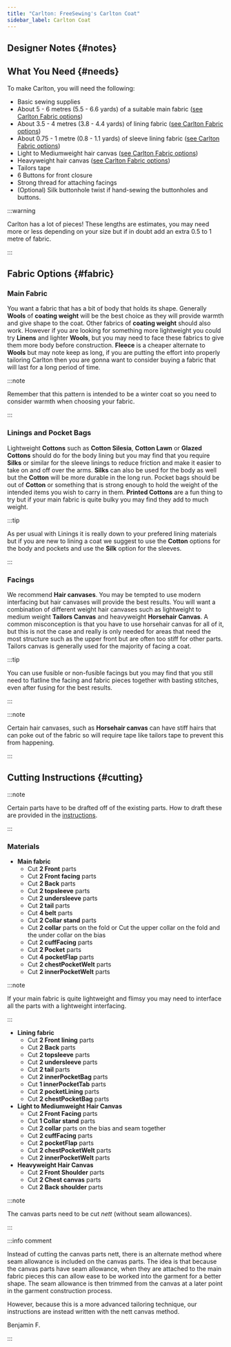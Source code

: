 ```yaml
---
title: "Carlton: FreeSewing's Carlton Coat"
sidebar_label: Carlton Coat
---
```



<DocusaurusDoc>
  <DesignInfo design="carlton" noDocsLink />
</DocusaurusDoc>

## Designer Notes {#notes}

<Notes />

## What You Need {#needs}

To make Carlton, you will need the following:

- Basic sewing supplies
- About 5 - 6 metres (5.5 - 6.6 yards) of a suitable main fabric ([see Carlton Fabric options](#fabric))
- About 3.5 - 4 metres (3.8 - 4.4 yards) of lining fabric ([see Carlton Fabric options](#fabric))
- About 0.75 - 1 metre (0.8 - 1.1 yards) of sleeve lining fabric ([see Carlton Fabric options](#fabric))
- Light to Mediumweight hair canvas ([see Carlton Fabric options](#fabric))
- Heavyweight hair canvas ([see Carlton Fabric options](#fabric))
- Tailors tape
- 6 Buttons for front closure
- Strong thread for attaching facings
- (Optional) Silk buttonhole twist if hand-sewing the buttonholes and buttons.

:::warning

Carlton has a lot of pieces! These lengths are estimates, you may need more or
less depending on your size but if in doubt add an extra 0.5 to 1 metre of
fabric.

:::

## Fabric Options {#fabric}

### Main Fabric

You want a fabric that has a bit of body that holds its shape. Generally
**Wools** of **coating weight** will be the best choice as they will provide
warmth and give shape to the coat. Other fabrics of **coating weight** should
also work. However if you are looking for something more lightweight you could
try **Linens** and lighter **Wools**, but you may need to face these fabrics to
give them more body before construction. **Fleece** is a cheaper alternate to
**Wools** but may note keep as long, if you are putting the effort into
properly tailoring Carlton then you are gonna want to consider buying a fabric
that will last for a long period of time.

:::note

Remember that this pattern is intended to be a winter coat so you need to
consider warmth when choosing your fabric.

:::

### Linings and Pocket Bags

Lightweight **Cottons** such as **Cotton Silesia**, **Cotton Lawn** or **Glazed
Cottons** should do for the body lining but you may find that you require
**Silks** or similar for the sleeve linings to reduce friction and make it
easier to take on and off over the arms. **Silks** can also be used for the
body as well but the **Cotton** will be more durable in the long run. Pocket
bags should be out of **Cotton** or something that is strong enough to hold the
weight of the intended items you wish to carry in them. **Printed Cottons** are
a fun thing to try but if your main fabric is quite bulky you may find they add
to much weight.

:::tip

As per usual with Linings it is really down to your prefered lining materials
but if you are new to lining a coat we suggest to use the **Cotton** options
for the body and pockets and use the **Silk** option for the sleeves.

:::

### Facings

We recommend **Hair canvases**. You may be tempted to use modern interfacing
but hair canvases will provide the best results. You will want a combination of
different weight hair canvases such as lightweight to medium weight **Tailors
Canvas** and heavyweight **Horsehair Canvas**. A common misconception is that
you have to use horsehair canvas for all of it, but this is not the case and
really is only needed for areas that need the most structure such as the upper
front but are often too stiff for other parts. Tailors canvas is generally used
for the majority of facing a coat.

:::tip

You can use fusible or non-fusible facings but you may find that you still need
to flatline the facing and fabric pieces together with basting stitches, even
after fusing for the best results.

:::

:::note

Certain hair canvases, such as **Horsehair canvas** can have stiff hairs that
can poke out of the fabric so will require tape like tailors tape to prevent
this from happening.

:::

## Cutting Instructions {#cutting}

:::note

Certain parts have to be drafted off of the existing parts. How to draft these
are provided in the [instructions](/docs/designs/carlton/instructions).

:::

### Materials

- **Main fabric**
  - Cut **2 Front** parts
  - Cut **2 Front facing** parts
  - Cut **2 Back** parts
  - Cut **2 topsleeve** parts
  - Cut **2 undersleeve** parts
  - Cut **2 tail** parts
  - Cut **4 belt** parts
  - Cut **2 Collar stand** parts
  - Cut **2 collar** parts on the fold or Cut the upper collar on the fold and the under collar on the bias
  - Cut **2 cuffFacing** parts
  - Cut **2 Pocket** parts
  - Cut **4 pocketFlap** parts
  - Cut **2 chestPocketWelt** parts
  - Cut **2 innerPocketWelt** parts

:::note

If your main fabric is quite lightweight and flimsy you may need to interface all the parts with a lightweight interfacing.

:::

- **Lining fabric**
  - Cut **2 Front lining** parts
  - Cut **2 Back** parts
  - Cut **2 topsleeve** parts
  - Cut **2 undersleeve** parts
  - Cut **2 tail** parts
  - Cut **2 innerPocketBag** parts
  - Cut **1 innerPocketTab** parts
  - Cut **2 pocketLining** parts
  - Cut **2 chestPocketBag** parts
- **Light to Mediumweight Hair Canvas**
  - Cut **2 Front Facing** parts
  - Cut **1 Collar stand** parts
  - Cut **2 collar** parts on the bias and seam together
  - Cut **2 cuffFacing** parts
  - Cut **2 pocketFlap** parts
  - Cut **2 chestPocketWelt** parts
  - Cut **2 innerPocketWelt** parts
- **Heavyweight Hair Canvas**
  - Cut **2 Front Shoulder** parts
  - Cut **2 Chest canvas** parts
  - Cut **2 Back shoulder** parts

:::note

The canvas parts need to be cut _nett_ (without seam allowances).

:::

:::info comment

Instead of cutting the canvas parts nett, there is an alternate
method where seam allowance is included on the canvas parts.
The idea is that because the canvas parts have seam allowance,
when they are attached to the main fabric pieces this can allow
ease to be worked into the garment for a better shape.
The seam allowance is then trimmed from the canvas at a later point
in the garment construction process.

However, because this is a more advanced tailoring technique,
our instructions are instead written with the nett canvas method.

Benjamin F.

:::
